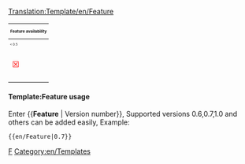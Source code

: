 <noinclude>[[Translation:Template/en/Feature]]</noinclude><includeonly>
{| align="center"  width="300" style="font-size:200%;text-align:center;"
|-
! colspan="6" style="font-size:50%" |Feature availability
|-
|style="font-size:40%"|< 0.5
|style="font-size:40%"|0.5
|style="font-size:40%"|0.6
|style="font-size:40%"|0.7
|style="font-size:40%"|1.0
|style="font-size:40%"|Nightly
|-
| style="color:red"|&#9746;
| style="color:red"|&#9746;
| style="color:{{#switch: {{{1|}}}|0.7=red|1.0=red|green}}"| <!--
                 -->{{#switch: {{{1|}}}| 0.6=&#9746; | 0.7=&#9746; |1.0=&#9746; | &#9745;}}
| style="color:{{#switch: {{{1|}}}|1.0=red|green}}" | <!--
                  -->{{#switch: {{{1|}}}|0.6=&#9746; | 0.7=&#9746; | 1.0=&#9746; | &#9745;}}
| style="color:{{#switch: {{{1|}}}|green}}" | &#9745;
| style="color:green"|&#9745;
|-
|}</includeonly><noinclude>

====Template:Feature usage====
Enter <nowiki>{{</nowiki>'''Feature'''<nowiki> | Version number}}</nowiki>, Supported versions 0.6,0.7,1.0 and others can be added easily, Example:
<pre>{{en/Feature|0.7}}</pre>
{{en/Feature|0.7}}

[[Category:en/Templates|F]]
</noinclude>


[[Category:en/Templates]]</noinclude>